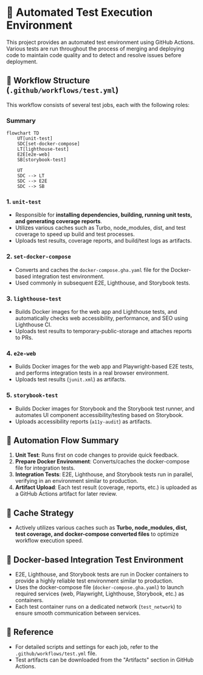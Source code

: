 # 🤖 Automated Test Execution Environment

This project provides an automated test environment using GitHub Actions.
Various tests are run throughout the process of merging and deploying code to maintain code quality and to detect and resolve issues before deployment.

## 🔄 Workflow Structure (`.github/workflows/test.yml`)

This workflow consists of several test jobs, each with the following roles:

### Summary

```mermaid
flowchart TD
    UT[unit-test]
    SDC[set-docker-compose]
    LT[lighthouse-test]
    E2E[e2e-web]
    SB[storybook-test]

    UT
    SDC --> LT
    SDC --> E2E
    SDC --> SB
```

### 1. `unit-test`
- Responsible for **installing dependencies, building, running unit tests, and generating coverage reports**.
- Utilizes various caches such as Turbo, node_modules, dist, and test coverage to speed up build and test processes.
- Uploads test results, coverage reports, and build/test logs as artifacts.

### 2. `set-docker-compose`
- Converts and caches the `docker-compose.gha.yaml` file for the Docker-based integration test environment.
- Used commonly in subsequent E2E, Lighthouse, and Storybook tests.

### 3. `lighthouse-test`
- Builds Docker images for the web app and Lighthouse tests, and automatically checks web accessibility, performance, and SEO using Lighthouse CI.
- Uploads test results to temporary-public-storage and attaches reports to PRs.

### 4. `e2e-web`
- Builds Docker images for the web app and Playwright-based E2E tests, and performs integration tests in a real browser environment.
- Uploads test results (`junit.xml`) as artifacts.

### 5. `storybook-test`
- Builds Docker images for Storybook and the Storybook test runner, and automates UI component accessibility/testing based on Storybook.
- Uploads accessibility reports (`a11y-audit`) as artifacts.

## 🔁 Automation Flow Summary

1. **Unit Test**: Runs first on code changes to provide quick feedback.
2. **Prepare Docker Environment**: Converts/caches the docker-compose file for integration tests.
3. **Integration Tests**: E2E, Lighthouse, and Storybook tests run in parallel, verifying in an environment similar to production.
4. **Artifact Upload**: Each test result (coverage, reports, etc.) is uploaded as a GitHub Actions artifact for later review.

## 💾 Cache Strategy

- Actively utilizes various caches such as **Turbo, node_modules, dist, test coverage, and docker-compose converted files** to optimize workflow execution speed.

## 🐳 Docker-based Integration Test Environment

- E2E, Lighthouse, and Storybook tests are run in Docker containers to provide a highly reliable test environment similar to production.
- Uses the docker-compose file (`docker-compose.gha.yaml`) to launch required services (web, Playwright, Lighthouse, Storybook, etc.) as containers.
- Each test container runs on a dedicated network (`test_network`) to ensure smooth communication between services.

## 📌 Reference

- For detailed scripts and settings for each job, refer to the `.github/workflows/test.yml` file.
- Test artifacts can be downloaded from the "Artifacts" section in GitHub Actions.
